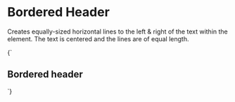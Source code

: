 
<Meta title="Objects/Bordered header" />

# Bordered Header

Creates equally-sized horizontal lines to the left & right of the text within the element. The text is centered and the lines are of equal length.

<Canvas>
  <Story name="Bordered header">
    {`
      <h2 class="o-bordered-header">Bordered header</h2>
    `}
  </Story>
</Canvas>

